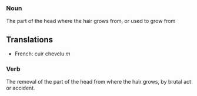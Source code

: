 ===Noun===
The part of the head where the hair grows from, or used to grow from

==Translations==
*French: cuir chevelu ''m''

===Verb===

The removal of the part of the head from where the hair grows, by brutal act or accident.